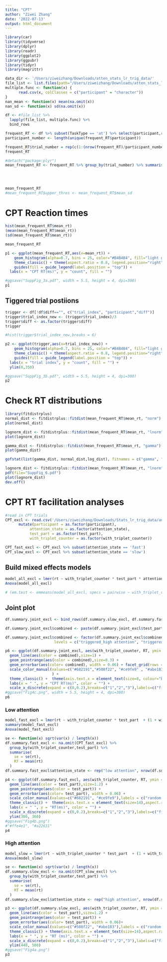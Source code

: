 ```yaml
---
title: "CPT"
author: "Ziwei Zhang"
date: '2022-07-13'
output: html_document
---
```


```r
library(car)
library(tidyverse)
library(dplyr)
library(readr)
library(ggplot2)
library(ggpubr)
library(tidyr)
library(magrittr)
```


```r
data_dir <- '/Users/ziweizhang/Downloads/atten_stats_lr_trig_data/'
file_list <- list.files(path="/Users/ziweizhang/Downloads/atten_stats_lr_trig_data/", full.names = TRUE)
multiple.func <- function(x) {
      read.csv(x, colClasses = c("participant" = "character"))
}
nan_mean <- function(x) mean(na.omit(x))
nan_sd <- function(x) sd(na.omit(x))

df <- #file_list %>%
  lapply(file_list, multiple.func) %>%
  bind_rows
```


```r
frequent_RT <- df %>% subset(TaskType == 'at') %>% select(participant,rt,sd,at_RunningMean,slow,fast,trial_index)
participant_number <- length(unique(frequent_RT$participant))

frequent_RT$trial_number = rep(c(1:(nrow(frequent_RT)/participant_number)), participant_number)
frequent_RT
```

```r
#detach("package:plyr")
mean_frequent_RT <- frequent_RT %>% group_by(trial_number) %>% summarise(mean_rt = nan_mean(rt), 
                                                                         mean_sd = nan_mean(sd),
                                                                         mean_mean = nan_mean(at_RunningMean),
                                                                         mean_slow_thres = nan_mean(slow),
                                                                         mean_fast_thres = nan_mean(fast))
mean_frequent_RT
#mean_frequent_RT$upper_thres <- mean_frequent_RT$mean_sd
```


# CPT Reaction times
```r
hist(mean_frequent_RT$mean_rt)
(mean(mean_frequent_RT$mean_rt))
(sd(mean_frequent_RT$mean_rt))
```
```r
mean_frequent_RT
```

```r
p1 <- ggplot(mean_frequent_RT,aes(x=mean_rt)) +
    geom_histogram(alpha=0.7, bins = 25, color="#B4B4B4", fill="light gray") +
    theme_classic() + theme(aspect.ratio = 0.8, legend.position="right", axis.text.y=element_text(size=14), axis.text.x=element_text(size=14,colour = "black"), axis.title.y=element_text(size=14,colour = "black"),axis.title.x=element_text(size=14), legend.direction = "vertical", legend.text=element_text(size=14)) +
    guides(fill = guide_legend(label.position = "top")) +
  labs(x = "CPT RT(ms)", y = "count", fill = "")

#ggsave("SuppFig_3a.pdf", width = 5.5, height = 4, dpi=300)
p1
```

## Tiggered trial postiions

```r
trigger <- df[!df$diff=="", c("trial_index", "participant","diff")]
trigger$trial_index_new <- (trigger$trial_index)/3
trigger$diff <- as.factor(trigger$diff)
trigger
```

```r
#hist(trigger$trial_index_new,breaks = 6)

p2 <- ggplot(trigger,aes(x=trial_index_new)) +
    geom_histogram(alpha=0.7, bins = 25, color="#B4B4B4", fill="light gray") +
    theme_classic() + theme(aspect.ratio = 0.8, legend.position="right", axis.text.y=element_text(size=14), axis.text.x=element_text(size=14,colour = "black"), axis.title.y=element_text(size=14,colour = "black"),axis.title.x=element_text(size=14), legend.direction = "vertical", legend.text=element_text(size=14)) +
    guides(fill = guide_legend(label.position = "top")) +
  labs(x = "trial index", y = "count", fill = "") +
  ylim(0,350)

#ggsave("SuppFig_3b.pdf", width = 5.5, height = 4, dpi=300)
p2
```


# Check RT distributions
```r
library(fitdistrplus)
normal_dist <- fitdistrplus::fitdist(mean_frequent_RT$mean_rt, "norm")
plot(normal_dist)

lognorm_dist <- fitdistrplus::fitdist(mean_frequent_RT$mean_rt, "lnorm")
plot(lognorm_dist)

gamma_dist <- fitdistrplus::fitdist(mean_frequent_RT$mean_rt, "gamma")
plot(gamma_dist)

gofstat(list(gamma_dist, normal_dist,log_dist), fitnames = c("gamma", "norm", "lnorm"))
```
```r
lognorm_dist <- fitdistrplus::fitdist(mean_frequent_RT$mean_rt, "lnorm")
pdf(file="SuppFig_6.pdf")
plot(lognorm_dist)
dev.off()
```


# CPT RT facilitation analyses
```r
#read in CPT trials
CPT_excl <- read.csv('/Users/ziweizhang/Downloads/Stats_lr_trig_data/analysis_output/E2/CPT_excl_both_lmm_E2.csv') %>%
      mutate(participant = as.factor(participant),
           attention_state = as.factor(attention_state),
           test_part = as.factor(test_part),
           with_triplet_counter = as.factor(with_triplet_counter))

CPT_fast_excl <- CPT_excl %>% subset(attention_state == 'fast')
CPT_slow_excl <- CPT_excl %>% subset(attention_state == 'slow')
```

## Build mixed effects models
```r
model_all_excl = lmer(rt ~ with_triplet_counter * test_part * attention_state  + (1 + with_triplet_counter + test_part + attention_state| participant), data=CPT_excl)
Anova(model_all_excl)
```

```r
# (em.test <- emmeans(model_all_excl, specs = pairwise ~ with_triplet_counter * test_part * attention_state, adjust = "tukey", transform = "response"))
```

## Joint plot
```r
df.summary.joint_excl <- bind_rows(df.summary.slow_excl, df.summary.fast_excl)

df.summary.joint_excl$combined <- paste(df.summary.joint_excl$test_part, df.summary.joint_excl$attention_state, sep="_")

df.summary.joint_excl$combined <- factor(df.summary.joint_excl$combined,
                      levels = c("triggered_high attention", "triggered_low attention","filler_high attention", "filler_low attention"))
```


```r
p6 <- ggplot(df.summary.joint_excl, aes(with_triplet_counter, RT, ymin = RT-se, ymax = RT+se, group=combined)) +
  geom_line(aes(color = combined),size=1) +
  geom_pointrange(aes(color = combined),size=0.3) +
  geom_errorbar(aes(color= combined), width = 0.06) + facet_grid(rows = vars(attention_state), scales = 'free') +
  scale_color_manual(values=c("#682191","#508f22", "#ce9fe9" , "#abe183"), labels = c("regular triggered triplets high attention","regular triggered triplets low attention","random control triplets high attention","random control triplets low attention")
                     ) +
  theme_classic() +  theme(axis.text.x = element_text(size=8, colour="black"),aspect.ratio = 0.45, legend.position="top", axis.text.y=element_text(size=8,colour="black"),axis.title.y=element_text(size=8), legend.title=element_text(size=8), legend.text=element_text(size=8), legend.direction = "vertical") +
  labs(x = " ", y = "CPT RT(ms)", color = "") +
  scale_x_discrete(expand = c(0,0.2),breaks=c("1","2","3"),labels=c("first triplet \n position", "second triplet \n position", "third triplet \n position")) + guides(color=guide_legend(ncol=2))
#ggsave("Fig4c.png", width = 5.5, height = 4, dpi=300) 
p6
```



### Low attention
```r
model_fast_excl = lmer(rt ~ with_triplet_counter * test_part  + (1 + with_triplet_counter + test_part| participant), data=CPT_fast_excl)
summary(model_fast_excl)
Anova(model_fast_excl)
```

```r
se <- function(x) sqrt(var(x) / length(x))
df.summary.fast_excl <- na.omit(CPT_fast_excl) %>%
  group_by(with_triplet_counter,test_part) %>%
  summarise(
    se = se(rt),
    RT = mean(rt)
  )
df.summary.fast_excl$attention_state <- rep("low attention", nrow(df.summary.fast_excl))
```

```r
p4 <- ggplot(df.summary.fast_excl, aes(with_triplet_counter, RT, ymin = RT-se, ymax = RT+se, group=test_part)) +
  geom_line(aes(color = test_part),size=1.2) +
  geom_pointrange(aes(color = test_part)) +
  geom_errorbar(aes(color= test_part), width = 0.06) +
  scale_color_manual(values=c("#682191", "#ce9fe9"),labels = c("random rare control triplets", "regular rare triggered triplets")) +
  theme_classic() +  theme(axis.text.x = element_text(size=14),aspect.ratio = 0.8,legend.position="top", axis.text.y=element_text(size=12),axis.title.y=element_text(size=14), legend.title=element_text(size=14), legend.text=element_text(size=14), legend.direction = "vertical") +
  labs(x = " ", y = "RT(ms)", color = "") +
  scale_x_discrete(expand = c(0,0.2),breaks=c("1","2","3"),labels=c("first \n triplet position", "second \n triplet position", "third \n triplet position")) +
  ylim(300, 360)
#ggsave("Fig4b.png")
#"#ffe4e1", "#a22631"
p4
```

### High attention 
```r
model_slow = lmer(rt ~ with_triplet_counter * test_part  + (1 + with_triplet_counter + test_part| participant), data=CPT_slow_excl)
Anova(model_slow)
```

```r
se <- function(x) sqrt(var(x) / length(x))
df.summary.slow_excl <- na.omit(CPT_slow_excl) %>%
  group_by(with_triplet_counter,test_part) %>%
  summarise(
    se = se(rt),
    RT = mean(rt)
  )
df.summary.slow_excl$attention_state <- rep("high attention", nrow(df.summary.slow_excl))
```

```r
p3 <- ggplot(df.summary.slow_excl, aes(with_triplet_counter, RT, ymin = RT-se, ymax = RT+se, group=test_part)) +
  geom_line(aes(color = test_part),size=1.2) +
  geom_pointrange(aes(color = test_part)) +
  geom_errorbar(aes(color= test_part), width = 0.06)+
  scale_color_manual(values=c("#508f22", "#abe183"),labels = c("random rare control triplets", "regular rare triggered triplets")) +
  theme_classic() + theme(axis.text.x = element_text(size=14),aspect.ratio = 0.8,legend.position="top", axis.text.y=element_text(size=12),axis.title.y=element_text(size=14), legend.title=element_text(size=14), legend.text=element_text(size=14), legend.direction="vertical") +
  labs(x = " ", y = "RT (ms)", color = "") +
  scale_x_discrete(expand = c(0,0.2),breaks=c("1","2","3"),labels=c("first \n triplet position", "second \n triplet position", "third \n triplet position"))+
  ylim(440, 500)
#ggsave("Fig4a.png")
p3
```




